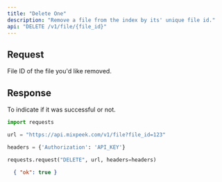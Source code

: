 ```yaml
---
title: "Delete One"
description: "Remove a file from the index by its' unique file id."
api: "DELETE /v1/file/{file_id}"
---
```


## Request

<ParamField path="file_id" type="string" required>
  File ID of the file you'd like removed.
</ParamField>

## Response

<ResponseField name="ok" type="boolean" required>
  To indicate if it was successful or not.
</ResponseField>

<RequestExample>

```python Python
import requests

url = "https://api.mixpeek.com/v1/file?file_id=123"

headers = {'Authorization': 'API_KEY'}

requests.request("DELETE", url, headers=headers)
```

</RequestExample>

<ResponseExample>

```json Response
  { "ok": true }
```

</ResponseExample>
